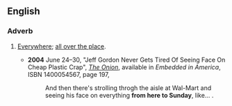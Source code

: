 ==English==

===Adverb===
{{en-adv|pos=[[from]] [[here]] [[to]] [[Sunday]]|-}}
# {{idiomatic}} [[everywhere|Everywhere]]; [[all over the place]].
#* '''2004''' June 24–30, "Jeff Gordon Never Gets Tired Of<!--sic capital O--> Seeing Face On<!--sic capital O--> Cheap Plastic Crap", ''[[w:The Onion|The Onion]]'', available in ''Embedded in America'', ISBN 1400054567, page 197,
#*: And then there's strolling throgh the aisle at Wal-Mart and seeing his face on everything '''from here to Sunday''', like...&nbsp;.